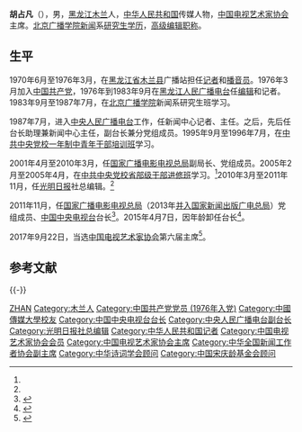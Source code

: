 '''胡占凡'''（{{bd|1953年|11月||}}），男，[[黑龙江省|黑龙江]][[木兰县|木兰]]人，[[中华人民共和国|中华人民共和国]]传媒人物，[[中国电视艺术家协会|中国电视艺术家协会]]主席。[[北京广播学院|北京广播学院]][[新闻学|新闻]]系[[研究生|研究生]][[学历|学历]]，[[高级编辑|高级编辑]][[职称|职称]]。

== 生平 ==
1970年6月至1976年3月，在[[黑龙江省|黑龙江省]][[木兰县|木兰县]]广播站担任[[记者|记者]]和[[播音员|播音员]]。1976年3月加入[[中国共产党|中国共产党]]，1976年到1983年9月在[[黑龙江人民广播电台|黑龙江人民广播电台]]任[[编辑|编辑]]和记者。1983年9月至1987年7月，在[[北京广播学院|北京广播学院]]新闻系研究生班学习。

1987年7月，进入[[中央人民广播电台|中央人民广播电台]]工作，任新闻中心记者、主任。之后，先后任台长助理兼新闻中心主任，副台长兼分党组成员。1995年9月至1996年7月，在[[中共中央党校一年制中青年干部培训班|中共中央党校一年制中青年干部培训班]]学习。

2001年4月至2010年3月，任[[国家广播电影电视总局|国家广播电影电视总局]]副局长、党组成员。2005年2月至2005年4月，在[[中共中央党校省部级干部进修班|中共中央党校省部级干部进修班]]学习。<ref name="简历" />2010年3月至2011年11月，任[[光明日报|光明日报]]社总编辑。<ref name="简历" />

2011年11月，任[[国家广播电影电视总局|国家广播电影电视总局]]（2013年[[国务院机构改革|并入]][[国家新闻出版广电总局|国家新闻出版广电总局]]）党组成员、[[中国中央电视台|中国中央电视台]]台长<ref name="简历">{{cite web |url = http://gbzl.people.com.cn/grzy.php?id=121100005 |language = zh-cn |title = 胡占凡简历 |publisher = 人民网 |website = 中国共产党新闻网 |date =  |accessdate = 2013年10月 |deadurl = yes |archiveurl = https://web.archive.org/web/20140303145757/http://gbzl.people.com.cn/grzy.php?id=121100005 |archivedate = 2014年3月3日 |df =  }}</ref>。2015年4月7日，因年龄卸任台长<ref>{{cite web |url = http://ent.163.com/15/0407/19/AMKDRE6H00031H2L.html |language = zh-cn |title = 官方公布聂辰席接替胡占凡任央视台长 |publisher = 网易娱乐 |date = 2015-04-07 |accessdate =  |archive-date = 2020-10-27 |archive-url = https://web.archive.org/web/20201027145423/http://ent.163.com/15/0407/19/AMKDRE6H00031H2L.html |dead-url = no }}</ref>。

2017年9月22日，当选[[中国电视艺术家协会|中国电视艺术家协会]]第六届主席<ref>{{cite web|url = http://news.xinhuanet.com/politics/2017-09/22/c_1121709042.htm|language = zh-cn|title = 胡占凡当选新一届中国电视艺术家协会主席|publisher = 新华网|date = 2017-09-22|accessdate = |archive-date = 2017-10-05|archive-url = https://web.archive.org/web/20171005010210/http://news.xinhuanet.com/politics/2017-09/22/c_1121709042.htm|dead-url = no}}</ref>。

== 参考文献 ==
{{Reflist|30em}}

{{-}}
{{start box}}
{{s-gov|prc}}
{{s-before|[[焦利|焦利]]}}
{{s-title|[[中国中央电视台|中国中央电视台]]台长|2011年11月—2015年4月}}
{{s-after|[[聂辰席|聂辰席]]}}
{{s-civ}}
{{s-before|[[赵化勇|赵化勇]]}}
{{s-title|[[中国电视艺术家协会|中国电视艺术家协会]]主席|2017年9月—}}
{{s-inc}}
{{end box}}

{{Navboxes 
| title  = 胡占凡在[[中华全国新闻工作者协会|中华全国新闻工作者协会]]的职务
| list1  =
{{中华全国新闻工作者协会第六届理事会}}
{{中华全国新闻工作者协会第七届理事会}}
{{中华全国新闻工作者协会第八届理事会}}
}}
{{Navboxes 
| title  = 胡占凡在[[中国电视艺术家协会|中国电视艺术家协会]]的职务
| list1  =
{{中国电视艺术家协会第六届理事会}}
}}
{{Navboxes 
| title  = 胡占凡在[[中国文学艺术界联合会|中国文学艺术界联合会]]的职务
| list1  =
{{中国文学艺术界联合会第十届全国委员会}}
}}
{{Navboxes 
| title  = 胡占凡在[[中国宋庆龄基金会|中国宋庆龄基金会]]的职务
| list1  =
{{中国宋庆龄基金会第五届理事会}}
{{中国宋庆龄基金会第六届理事会}}
}}
{{Navboxes 
| title  = 胡占凡在[[中华诗词学会|中华诗词学会]]的职务
| list1  =
{{中华诗词学会第四届理事会}}
}}

{{Authority control}}
{{DEFAULTSORT:HU胡}}
[[Category:胡姓|ZHAN]]
[[Category:木兰人|Category:木兰人]]
[[Category:中国共产党党员_(1976年入党)|Category:中国共产党党员 (1976年入党)]]
[[Category:中國傳媒大學校友|Category:中國傳媒大學校友]]
[[Category:中国中央电视台台长|Category:中国中央电视台台长]]
[[Category:中央人民广播电台副台长|Category:中央人民广播电台副台长]]
[[Category:光明日报社总编辑|Category:光明日报社总编辑]]
[[Category:中华人民共和国记者|Category:中华人民共和国记者]]
[[Category:中国电视艺术家协会会员|Category:中国电视艺术家协会会员]]
[[Category:中国电视艺术家协会主席|Category:中国电视艺术家协会主席]]
[[Category:中华全国新闻工作者协会副主席|Category:中华全国新闻工作者协会副主席]]
[[Category:中华诗词学会顾问|Category:中华诗词学会顾问]]
[[Category:中国宋庆龄基金会顾问|Category:中国宋庆龄基金会顾问]]